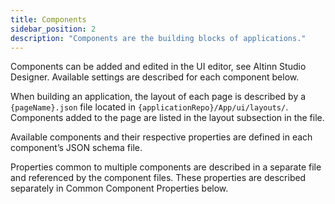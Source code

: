 ```yaml
---
title: Components
sidebar_position: 2
description: "Components are the building blocks of applications."
---
```


Components can be added and edited in the UI editor, see Altinn Studio Designer. Available settings are described for each component below.

When building an application, the layout of each page is described by a `{pageName}.json` file located in `{applicationRepo}/App/ui/layouts/`. Components added to the page are listed in the layout subsection in the file.

Available components and their respective properties are defined in each component’s JSON schema file.

Properties common to multiple components are described in a separate file and referenced by the component files. These properties are described separately in Common Component Properties below.



<DocCardList />